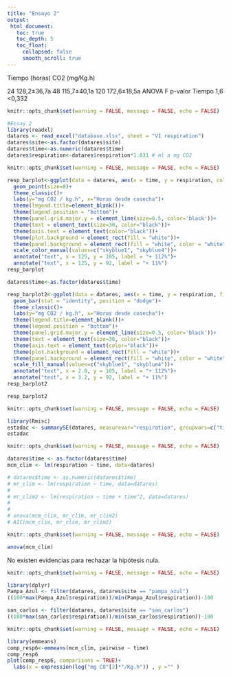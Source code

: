 ```yaml
---
title: "Ensayo 2"
output:
 html_document:
   toc: true
   toc_depth: 5
   toc_float:
     collapsed: false
     smooth_scroll: true
---
```


Tiempo
(horas)		CO2 (mg/Kg.h)

24		128,2±36,7a
48		115,7±40,1a
120		172,6±18,5a
ANOVA 	F	p-valor
Tiempo	1,6	<0,332

```r
knitr::opts_chunk$set(warning = FALSE, message = FALSE, echo = FALSE)

#Essay 2
library(readxl)
datares <- read_excel("database.xlsx", sheet = "VI respiration")
datares$site<-as.factor(datares$site)
datares$time<-as.numeric(datares$time)
datares$respiration<-datares$respiration*1.831 # ml a mg CO2

```

```r
knitr::opts_chunk$set(warning = FALSE, message = FALSE, echo = FALSE)

resp_barplot<-ggplot(data = datares, aes(x = time, y = respiration, color=site))+
  geom_point(size=8)+
  theme_classic()+
  labs(y="mg CO2 / kg.h", x="Horas desde cosecha")+
  theme(legend.title=element_blank())+
  theme(legend.position = "bottom")+
  theme(panel.grid.major.y = element_line(size=0.5, color='black'))+
  theme(text = element_text(size=30, color="black"))+
  theme(axis.text = element_text(color="black"))+
  theme(plot.background = element_rect(fill = "white"))+
  theme(panel.background = element_rect(fill = "white", color = "white"))+
  scale_color_manual(values=c("skyblue1", "skyblue4"))+
  annotate("text", x = 125, y = 105, label = "+ 112%")+
  annotate("text", x = 125, y = 92, label = "+ 11%")
resp_barplot

datares$time<-as.factor(datares$time)

resp_barplot2<-ggplot(data = datares, aes(x = time, y = respiration, fill=site))+
  geom_bar(stat = "identity", position = "dodge")+
  theme_classic()+
  labs(y="mg CO2 / kg.h", x="Horas desde cosecha")+
  theme(legend.title=element_blank())+
  theme(legend.position = "bottom")+
  theme(panel.grid.major.y = element_line(size=0.5, color='black'))+
  theme(text = element_text(size=30, color="black"))+
  theme(axis.text = element_text(color="black"))+
  theme(plot.background = element_rect(fill = "white"))+
  theme(panel.background = element_rect(fill = "white", color = "white"))+
  scale_fill_manual(values=c("skyblue1", "skyblue4"))+
  annotate("text", x = 2.8, y = 105, label = "+ 112%")+
  annotate("text", x = 3.2, y = 92, label = "+ 11%")
resp_barplot2

resp_barplot2

```

```r
knitr::opts_chunk$set(warning = FALSE, message = FALSE, echo = FALSE)

library(Rmisc)
estadac <- summarySE(datares, measurevar="respiration", groupvars=c("time"))
estadac

```

```r
knitr::opts_chunk$set(warning = FALSE, message = FALSE, echo = FALSE)

datares$time <- as.factor(datares$time)
mcm_clim <- lm(respiration ~ time, data=datares)

# datares$time <- as.numeric(datares$time)
# mr_clim <- lm(respiration ~ time, data=datares)
# 
# mr_clim2 <- lm(respiration ~ time + time^2, data=datares)
# 
# 
# anova(mcm_clim, mr_clim, mr_clim2)
# AIC(mcm_clim, mr_clim, mr_clim2)
```

```r
knitr::opts_chunk$set(warning = FALSE, message = FALSE, echo = FALSE)

anova(mcm_clim)

```

No existen evidencias para rechazar la hipótesis nula.

```r
knitr::opts_chunk$set(warning = FALSE, message = FALSE, echo = FALSE)

library(dplyr)
Pampa_Azul <- filter(datares, datares$site == "pampa_azul") 
((100*max(Pampa_Azul$respiration))/min(Pampa_Azul$respiration))-100

san_carlos <- filter(datares, datares$site == "san_carlos") 
((100*max(san_carlos$respiration))/min(san_carlos$respiration))-100

```

```r
knitr::opts_chunk$set(warning = FALSE, message = FALSE, echo = FALSE)

library(emmeans)
comp_resp6<-emmeans(mcm_clim, pairwise ~ time)
comp_resp6
plot(comp_resp6, comparisons = TRUE)+ 
  labs(x = expression(log("mg CO"[2]*"/Kg.h")) , y ="" )

```

